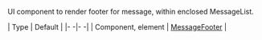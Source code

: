 UI component to render footer for message, within enclosed MessageList.

| Type | Default |
|- -|- -|
| Component, element | [MessageFooter](https://github.com/GetStream/stream-chat-react-native/blob/master/src/components/Message/MessageSimple/MessageFooter.tsx) |
